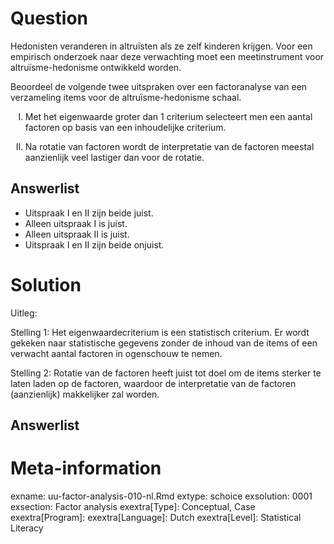 Question
========
  
Hedonisten veranderen in altruïsten als ze zelf kinderen krijgen. Voor een empirisch onderzoek naar deze verwachting moet een meetinstrument voor altruïsme-hedonisme ontwikkeld worden.

Beoordeel de volgende twee uitspraken over een factoranalyse van een verzameling items voor de altruïsme-hedonisme schaal.

I.	Met het eigenwaarde groter dan 1 criterium selecteert men een aantal factoren op basis van een inhoudelijke criterium.

II.	Na rotatie van factoren wordt de interpretatie van de factoren meestal aanzienlijk veel lastiger dan voor de rotatie.


  
Answerlist
----------
* Uitspraak I en II zijn beide juist.
* Alleen uitspraak I is juist.
* Alleen uitspraak II is juist.
* Uitspraak I en II zijn beide onjuist.


Solution
========
  
Uitleg: 

Stelling 1: Het eigenwaardecriterium is een statistisch criterium. Er wordt gekeken naar statistische gegevens zonder de inhoud van de items of een verwacht aantal factoren in ogenschouw te nemen.

Stelling 2: Rotatie van de factoren heeft juist tot doel om de items sterker te laten laden op de factoren, waardoor de interpretatie van de factoren (aanzienlijk) makkelijker zal worden.


Answerlist
----------



Meta-information
================
exname: uu-factor-analysis-010-nl.Rmd
extype: schoice
exsolution: 0001
exsection: Factor analysis
exextra[Type]: Conceptual, Case
exextra[Program]: 
exextra[Language]: Dutch
exextra[Level]: Statistical Literacy
